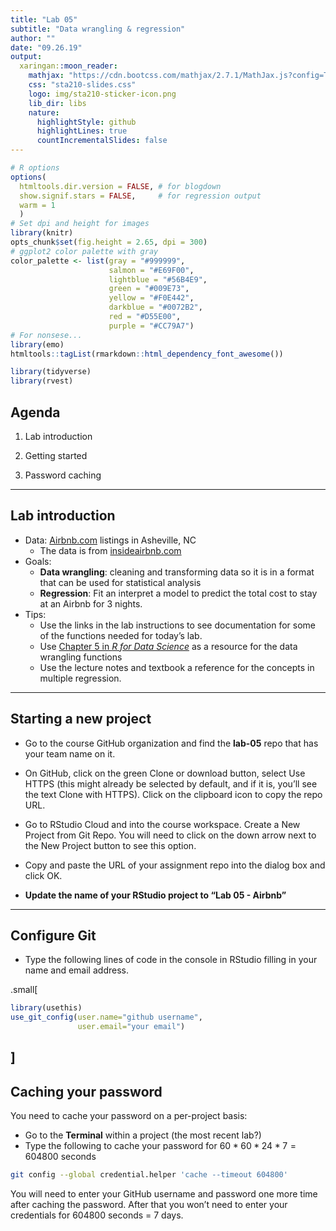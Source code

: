 ```yaml
---
title: "Lab 05"
subtitle: "Data wrangling & regression"
author: ""
date: "09.26.19"
output:
  xaringan::moon_reader:
    mathjax: "https://cdn.bootcss.com/mathjax/2.7.1/MathJax.js?config=TeX-MML-AM_HTMLorMML"
    css: "sta210-slides.css"
    logo: img/sta210-sticker-icon.png
    lib_dir: libs
    nature:
      highlightStyle: github
      highlightLines: true
      countIncrementalSlides: false
---
```


```r
# R options
options(
  htmltools.dir.version = FALSE, # for blogdown
  show.signif.stars = FALSE,     # for regression output
  warm = 1
  )
# Set dpi and height for images
library(knitr)
opts_chunk$set(fig.height = 2.65, dpi = 300) 
# ggplot2 color palette with gray
color_palette <- list(gray = "#999999", 
                      salmon = "#E69F00", 
                      lightblue = "#56B4E9", 
                      green = "#009E73", 
                      yellow = "#F0E442", 
                      darkblue = "#0072B2", 
                      red = "#D55E00", 
                      purple = "#CC79A7")
# For nonsese...
library(emo)
htmltools::tagList(rmarkdown::html_dependency_font_awesome())
```

```r
library(tidyverse)
library(rvest)
```


## Agenda

1. Lab introduction

2. Getting started 

3. Password caching 

---

## Lab introduction 

- <font class="vocab">Data:</font> [Airbnb.com](https://www.airbnb.com/) listings in Asheville, NC
    - The data is from [insideairbnb.com](http://insideairbnb.com/)

- <font class="vocab">Goals: </font> 
    - **Data wrangling**: cleaning and transforming data so it is in a format that can be used for statistical analysis
    - **Regression**: Fit an interpret a model to predict the total cost to stay at an Airbnb for 3 nights.

- <font class="vocab">Tips: </font>
    - Use the links in the lab instructions to see documentation for some of the functions needed for today's lab. 
    - Use [Chapter 5 in *R for Data Science*](https://r4ds.had.co.nz/transform.html) as a resource for the data wrangling functions
    - Use the lecture notes and textbook a reference for the concepts in multiple regression.
    
---

## Starting a new project

- Go to the course GitHub organization and find the **lab-05** repo that has your team name on it.

- On GitHub, click on the green Clone or download button, select Use HTTPS (this might already be selected by default, and if it is, you’ll see the text Clone with HTTPS). Click on the clipboard icon to copy the repo URL.

- Go to RStudio Cloud and into the course workspace. Create a New Project from Git Repo. You will need to click on the down arrow next to the New Project button to see this option.

- Copy and paste the URL of your assignment repo into the dialog box and click OK. 

- **Update the name of your RStudio project to "Lab 05 - Airbnb"**

---

## Configure Git

- Type the following lines of code in the console in RStudio filling in your name and email address.

.small[
```r
library(usethis)
use_git_config(user.name="github username", 
               user.email="your email")
```
]
---

## Caching your password

You need to cache your password on a per-project basis: 

- Go to the **Terminal** within a project (the most recent lab?)
- Type the following to cache your password for $60 * 60 * 24 * 7 = 604800$ seconds

```bash
git config --global credential.helper 'cache --timeout 604800'
```

You will need to enter your GitHub username and password one more time after caching the password. After that you won't need to enter your credentials for 604800 seconds = 7 days.



